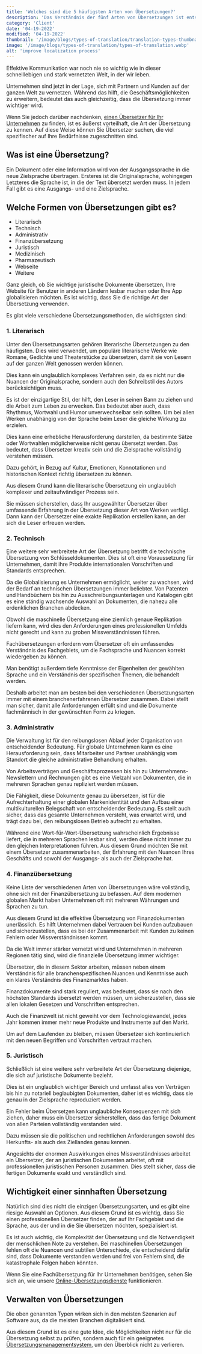 ```yaml
---
title: 'Welches sind die 5 häufigsten Arten von Übersetzungen?'
description: 'Das Verständnis der fünf Arten von Übersetzungen ist entscheidend für Ihre Geschäftsstrategie, um in einem globalen Umfeld erfolgreich zu sein.'
category: 'Client'
date: '04-19-2022'
modified: '04-19-2022'
thumbnail: '/image/blogs/types-of-translation/translation-types-thumbnail.webp'
image: '/image/blogs/types-of-translation/types-of-translation.webp'
alt: 'improve localization process'
---
```


Effektive Kommunikation war noch nie so wichtig wie in dieser schnelllebigen und stark vernetzten Welt, in der wir leben.

Unternehmen sind jetzt in der Lage, sich mit Partnern und Kunden auf der ganzen Welt zu vernetzen. Während das hilft, die Geschäftsmöglichkeiten zu erweitern, bedeutet das auch gleichzeitig, dass die Übersetzung immer wichtiger wird.


<Hint color="orange">
  <p>
   Wenn Sie jedoch darüber nachdenken, <a href="/translator" title="einen Übersetzer für Ihr Unternehmen">einen Übersetzer für Ihr Unternehmen</a> zu finden, ist es äußerst vorteilhaft, die Art der Übersetzung zu kennen. Auf diese Weise können Sie Übersetzer suchen, die viel spezifischer auf Ihre Bedürfnisse zugeschnitten sind.
  </p>
</Hint>


## Was ist eine Übersetzung?

Ein Dokument oder eine Information wird von der Ausgangssprache in die neue Zielsprache übertragen. Ersteres ist die Originalsprache, wohingegen Letzteres die Sprache ist, in die der Text übersetzt werden muss. In jedem Fall gibt es eine Ausgangs- und eine Zielsprache.



## Welche Formen von Übersetzungen gibt es?

- Literarisch
- Technisch
- Administrativ
- Finanzübersetzung
- Juristisch
- Medizinisch
- Pharmazeutisch
- Webseite
- Weitere

Ganz gleich, ob Sie wichtige juristische Dokumente übersetzen, Ihre Website für Benutzer in anderen Ländern lesbar machen oder Ihre App globalisieren möchten. Es ist wichtig, dass Sie die richtige Art der Übersetzung verwenden.

Es gibt viele verschiedene Übersetzungsmethoden, die wichtigsten sind:


### 1. Literarisch 
Unter den Übersetzungsarten gehören literarische Übersetzungen zu den häufigsten. Dies wird verwendet, um populäre literarische Werke wie Romane, Gedichte und Theaterstücke zu übersetzen, damit sie von Lesern auf der ganzen Welt genossen werden können.

Dies kann ein unglaublich komplexes Verfahren sein, da es nicht nur die Nuancen der Originalsprache, sondern auch den Schreibstil des Autors berücksichtigen muss.

Es ist der einzigartige Stil, der hilft, den Leser in seinen Bann zu ziehen und die Arbeit zum Leben zu erwecken. Das bedeutet aber auch, dass Rhythmus, Wortwahl und Humor unverwechselbar sein sollten. Um bei allen Werken unabhängig von der Sprache beim Leser die gleiche Wirkung zu erzielen.

Dies kann eine erhebliche Herausforderung darstellen, da bestimmte Sätze oder Wortwahlen möglicherweise nicht genau übersetzt werden. Das bedeutet, dass Übersetzer kreativ sein und die Zielsprache vollständig verstehen müssen.

Dazu gehört, in Bezug auf Kultur, Emotionen, Konnotationen und historischen Kontext richtig übersetzen zu können.

Aus diesem Grund kann die literarische Übersetzung ein unglaublich komplexer und zeitaufwändiger Prozess sein.

Sie müssen sicherstellen, dass Ihr ausgewählter Übersetzer über umfassende Erfahrung in der Übersetzung dieser Art von Werken verfügt. Dann kann der Übersetzer eine exakte Replikation erstellen kann, an der sich die Leser erfreuen werden.



### 2. Technisch
Eine weitere sehr verbreitete Art der Übersetzung betrifft die technische Übersetzung von Schlüsseldokumenten. Dies ist oft eine Voraussetzung für Unternehmen, damit ihre Produkte internationalen Vorschriften und Standards entsprechen.

Da die Globalisierung es Unternehmen ermöglicht, weiter zu wachsen, wird der Bedarf an technischen Übersetzungen immer beliebter. Von Patenten und Handbüchern bis hin zu Ausschreibungsunterlagen und Katalogen gibt es eine ständig wachsende Auswahl an Dokumenten, die nahezu alle erdenklichen Branchen abdecken.

Obwohl die maschinelle Übersetzung eine ziemlich genaue Replikation liefern kann, wird dies den Anforderungen eines professionellen Umfelds nicht gerecht und kann zu groben Missverständnissen führen.

Fachübersetzungen erfordern vom Übersetzer oft ein umfassendes Verständnis des Fachgebiets, um die Fachsprache und Nuancen korrekt wiedergeben zu können.

Man benötigt außerdem tiefe Kenntnisse der Eigenheiten der gewählten Sprache und ein Verständnis der spezifischen Themen, die behandelt werden.

Deshalb arbeitet man am besten bei den verschiedenen Übersetzungsarten immer mit einem branchenerfahrenen Übersetzer zusammen. Dabei stellt man sicher, damit alle Anforderungen erfüllt sind und die Dokumente fachmännisch in der gewünschten Form zu kriegen.

### 3. Administrativ
Die Verwaltung ist für den reibungslosen Ablauf jeder Organisation von entscheidender Bedeutung. Für globale Unternehmen kann es eine Herausforderung sein, dass Mitarbeiter und Partner unabhängig vom Standort die gleiche administrative Behandlung erhalten.

Von Arbeitsverträgen und Geschäftsprozessen bis hin zu Unternehmens-Newslettern und Rechnungen gibt es eine Vielzahl von Dokumenten, die in mehreren Sprachen genau repliziert werden müssen.

Die Fähigkeit, diese Dokumente genau zu übersetzen, ist für die Aufrechterhaltung einer globalen Markenidentität und den Aufbau einer multikulturellen Belegschaft von entscheidender Bedeutung. Es stellt auch sicher, dass das gesamte Unternehmen versteht, was erwartet wird, und trägt dazu bei, den reibungslosen Betrieb aufrecht zu erhalten.

Während eine Wort-für-Wort-Übersetzung wahrscheinlich Ergebnisse liefert, die in mehreren Sprachen lesbar sind, werden diese nicht immer zu den gleichen Interpretationen führen. Aus diesem Grund möchten Sie mit einem Übersetzer zusammenarbeiten, der Erfahrung mit den Nuancen Ihres Geschäfts und sowohl der Ausgangs- als auch der Zielsprache hat.


### 4. Finanzübersetzung
Keine Liste der verschiedenen Arten von Übersetzungen wäre vollständig, ohne sich mit der Finanzübersetzung zu befassen. Auf dem modernen globalen Markt haben Unternehmen oft mit mehreren Währungen und Sprachen zu tun.

Aus diesem Grund ist die effektive Übersetzung von Finanzdokumenten unerlässlich. Es hilft Unternehmen dabei Vertrauen bei Kunden aufzubauen und sicherzustellen, dass es bei der Zusammenarbeit mit Kunden zu keinen Fehlern oder Missverständnissen kommt.

Da die Welt immer stärker vernetzt wird und Unternehmen in mehreren Regionen tätig sind, wird die finanzielle Übersetzung immer wichtiger.

Übersetzer, die in diesem Sektor arbeiten, müssen neben einem Verständnis für alle branchenspezifischen Nuancen und Kenntnisse auch ein klares Verständnis des Finanzmarktes haben.

Finanzdokumente sind stark reguliert, was bedeutet, dass sie nach den höchsten Standards übersetzt werden müssen, um sicherzustellen, dass sie allen lokalen Gesetzen und Vorschriften entsprechen.

Auch die Finanzwelt ist nicht geweiht vor dem Technologiewandel, jedes Jahr kommen immer mehr neue Produkte und Instrumente auf den Markt.

Um auf dem Laufenden zu bleiben, müssen Übersetzer sich kontinuierlich mit den neuen Begriffen und Vorschriften vertraut machen.


### 5. Juristisch
Schließlich ist eine weitere sehr verbreitete Art der Übersetzung diejenige, die sich auf juristische Dokumente bezieht.

Dies ist ein unglaublich wichtiger Bereich und umfasst alles von Verträgen bis hin zu notariell beglaubigten Dokumenten, daher ist es wichtig, dass sie genau in der Zielsprache reproduziert werden.

Ein Fehler beim Übersetzen kann unglaubliche Konsequenzen mit sich ziehen, daher muss ein Übersetzer sicherstellen, dass das fertige Dokument von allen Parteien vollständig verstanden wird.

Dazu müssen sie die politischen und rechtlichen Anforderungen sowohl des Herkunfts- als auch des Ziellandes genau kennen.

Angesichts der enormen Auswirkungen eines Missverständnisses arbeitet ein Übersetzer, der an juristischen Dokumenten arbeitet, oft mit professionellen juristischen Personen zusammen. Dies stellt sicher, dass die fertigen Dokumente exakt und verständlich sind.



## Wichtigkeit einer sinnhaften Übersetzung

Natürlich sind dies nicht die einzigen Übersetzungsarten, und es gibt eine riesige Auswahl an Optionen. Aus diesem Grund ist es wichtig, dass Sie einen professionellen Übersetzer finden, der auf Ihr Fachgebiet und die Sprache, aus der und in die Sie übersetzen möchten, spezialisiert ist.

Es ist auch wichtig, die Komplexität der Übersetzung und die Notwendigkeit der menschlichen Note zu verstehen. Bei maschinellen Übersetzungen fehlen oft die Nuancen und subtilen Unterschiede, die entscheidend dafür sind, dass Dokumente verstanden werden und frei von Fehlern sind, die katastrophale Folgen haben könnten.


Wenn Sie eine Fachübersetzung für Ihr Unternehmen benötigen, sehen Sie sich an, wie unsere <a href="/" title="Online-Übersetzungsdienste">Online-Übersetzungsdienste</a> funktionieren.


## Verwalten von Übersetzungen

Die oben genannten Typen wirken sich in den meisten Szenarien auf Software aus, da die meisten Branchen digitalisiert sind.


Aus diesem Grund ist es eine gute Idee, die Möglichkeiten nicht nur für die Übersetzung selbst zu prüfen, sondern auch für ein geeignetes <a href="https://locize.com/" title="Übersetzungsmanagementsystem" target="__blank">Übersetzungsmanagementsystem</a>, um den Überblick nicht zu verlieren.





